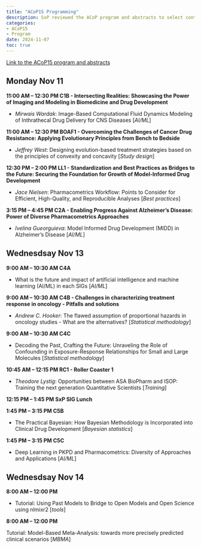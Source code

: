```yaml
---
title: "ACoP15 Programming"
description: SxP reviewed the ACoP program and abstracts to select content of interest for SxP
categories: 
- ACoP15
- Program
date: 2024-11-07
toc: true
---
```


[Link to the ACoP15 program and abstracts](https://acop2024.eventscribe.net/agenda.asp?pfp=BrowsebyDay)

## Monday Nov 11


**11:00 AM – 12:30 PM C1B - Intersecting Realities: Showcasing the Power of Imaging and Modeling in Biomedicine and Drug Development**

- _Mirwais Wardak_: Image-Based Computational Fluid Dynamics Modeling of Inthrathecal Drug Delivery for CNS Diseases [_AI/ML_]

**11:00 AM – 12:30 PM BOAF1 - Overcoming the Challenges of Cancer Drug Resistance: Applying Evolutionary Principles from Bench to Bedside**

- _Jeffrey West_: Designing evolution-based treatment strategies based on the principles of convexity and concavity [_Study design_]

**12:30 PM – 2:00 PM LL1 - Standardization and Best Practices as Bridges to the Future: Securing the Foundation for Growth of Model-Informed Drug Development**

- _Jace Nielsen_: Pharmacometrics Workflow: Points to Consider for Efficient, High-Quality, and Reproducible Analyses [_Best practices_]

**3:15 PM – 4:45 PM C2A - Enabling Progress Against Alzheimer's Disease: Power of Diverse Pharmacometrics Approaches**

- _Ivelina Gueorguieva_: Model Informed Drug Development (MIDD) in Alzheimer’s Disease [_AI/ML_]

## Wednesdsay Nov 13

**9:00 AM – 10:30 AM C4A** 

- What is the future and impact of artificial intelligence and machine learning (AI/ML) in each SIGs [_AI/ML_]

**9:00 AM – 10:30 AM C4B - Challenges in characterizing treatment response in oncology - Pitfalls and solutions**

- _Andrew C. Hooker_: The flawed assumption of proportional hazards in oncology studies - What are the alternatives? [_Statistical methodology_]

**9:00 AM – 10:30 AM C4C** 

- Decoding the Past, Crafting the Future: Unraveling the Role of Confounding in Exposure-Response Relationships for Small and Large Molecules [_Statistical methodology_]

**10:45 AM – 12:15 PM RC1 - Roller Coaster 1**

- _Theodore Lystig_: Opportunities between ASA BioPharm and ISOP: Training the next generation Quantitative Scientists [_Training_]

**12:15 PM – 1:45 PM SxP SIG Lunch**

**1:45 PM – 3:15 PM C5B**

- The Practical Bayesian: How Bayesian Methodology is Incorporated into Clinical Drug Development [_Bayesian statistics_]

**1:45 PM – 3:15 PM C5C**

- Deep Learning in PKPD and Pharmacometrics: Diversity of Approaches and Applications [_AI/ML_]

## Wednesdsay Nov 14

**8:00 AM – 12:00 PM**

- Tutorial: Using Past Models to Bridge to Open Models and Open Science using nlmixr2 [_tools_]

**8:00 AM – 12:00 PM**

Tutorial: Model-Based Meta-Analysis: towards more precisely predicted clinical scenarios [_MBMA_]





